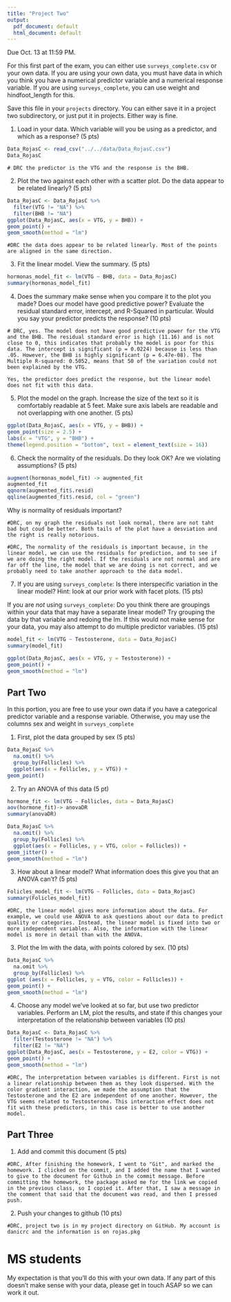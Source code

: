 ```yaml
---
title: "Project Two"
output:
  pdf_document: default
  html_document: default
---
```


Due Oct. 13 at 11:59 PM. 

For this first part of the exam, you can either use `surveys_complete.csv` or your own data. If you are using your own data, you must have data in which you think you have a numerical predictor variable and a numerical response variable. If you are using `surveys_complete`, you can use weight and hindfoot_length for this.

Save this file in your `projects` directory. You can either save it in a project two subdirectory, or just put it in projects. Either way is fine.


1) Load in your data. Which variable will you be using as a predictor, and which as a response? (5 pts)

```r
Data_RojasC <- read_csv("../../data/Data_RojasC.csv")
Data_RojasC

```

```
# DRC the predictor is the VTG and the response is the BHB.
```

2) Plot the two against each other with a scatter plot. Do the data appear to be related linearly? (5 pts)


```r
Data_RojasC <- Data_RojasC %>% 
  filter(VTG != "NA") %>% 
  filter(BHB != "NA")
ggplot(Data_RojasC, aes(x = VTG, y = BHB)) +
geom_point() +
geom_smooth(method = "lm")
```

```
#DRC the data does appear to be related linearly. Most of the points are aligned in the same direction. 

```

3) Fit the linear model. View the summary. (5 pts)


```r
hormonas_model_fit <- lm(VTG ~ BHB, data = Data_RojasC)
summary(hormonas_model_fit)
```

4) Does the summary make sense when you compare it to the plot you made? Does our model have good predictive power? Evaluate the residual standard error, intercept, and R-Squared in particular. Would you say your predictor predicts the response?  (10 pts)


```
# DRC, yes. The model does not have good predictive power for the VTG and the BHB. The residual standard error is high (11.16) and is not close to 0, this indicates that probably the model is poor for this data. The intercept is significant (p = 0.0224) because is less than .05. However, the BHB is highly significant (p = 6.47e-08). The Multiple R-squared: 0.5052, means that 50 of the variation could not been explained by the VTG.  

Yes, the predictor does predict the response, but the linear model does not fit with this data. 

```

5) Plot the model on the graph. Increase the size of the text so it is comfortably readable at 5 feet. Make sure axis labels are readable and not overlapping with one another. (5 pts)

```r
ggplot(Data_RojasC, aes(x = VTG, y = BHB)) +
geom_point(size = 2.5) +
labs(x = "VTG", y = "BHB") +
theme(legend.position = "bottom", text = element_text(size = 16))
```


6) Check the normality of the residuals. Do they look OK? Are we violating assumptions? (5 pts)

```r

augment(hormonas_model_fit) -> augmented_fit
augmented_fit
qqnorm(augmented_fit$.resid)
qqline(augmented_fit$.resid, col = "green") 

```

Why is normality of residuals important? 

```
#DRC, on my graph the residuals not look normal, there are not taht bad but coud be better. Both tails of the plot have a desviation and the right is really notorious. 

#DRC, The normality of the residuals is important because, in the linear model, we can use the residuals for prediction, and to see if we are doing the right model. If the residuals are not normal and are far off the line, the model that we are doing is not correct, and we probably need to take another approach to the data model. 

```

7) If you are using `surveys_complete`: Is there interspecific variation in the linear model? Hint: look at our prior work with facet plots. (15 pts) 

If you are *not* using  `surveys_complete`: Do you think there are groupings within your data that may have a separate linear model? Try grouping the data by that variable and redoing the lm. If this would not make sense for your data, you may also attempt to do multiple predictor variables. (15 pts)

```r
model_fit <- lm(VTG ~ Testosterone, data = Data_RojasC)
summary(model_fit)

ggplot(Data_RojasC, aes(x = VTG, y = Testosterone)) +
geom_point() +
geom_smooth(method = "lm")


```

## Part Two

In this portion, you are free to use your own data if you have a categorical predictor variable and a response variable. Otherwise, you may use the columns sex and weight in `surveys_complete`

1) First, plot the data grouped by sex (5 pts)

```r
Data_RojasC %>% 
  na.omit() %>% 
  group_by(Follicles) %>% 
  ggplot(aes(x = Follicles, y = VTG)) +
geom_point()


```

2) Try an ANOVA of this data (5 pt)

```r
hormone_fit <- lm(VTG ~ Follicles, data = Data_RojasC)
aov(hormone_fit)-> anovaDR
summary(anovaDR)

Data_RojasC %>% 
  na.omit() %>% 
  group_by(Follicles) %>% 
  ggplot(aes(x = Follicles, y = VTG, color = Follicles)) +
geom_jitter() +
geom_smooth(method = "lm")

```

3) How about a linear model? What information does this give you that an ANOVA can't? (5 pts)


```r
Folicles_model_fit <- lm(VTG ~ Follicles, data = Data_RojasC)
summary(Folicles_model_fit)

```

```
#DRC, the linear model gives more information about the data. For example, we could use ANOVA to ask questions about our data to predict quality or categories. Instead, the linear model is fixed into two or more independent variables. Also, the information with the linear model is more in detail than with the ANOVA.  

```

3) Plot the lm with the data, with points colored by sex. (10 pts)


```r
Data_RojasC %>% 
  na.omit %>% 
  group_by(Follicles) %>% 
ggplot (aes(x = Follicles, y = VTG, color = Follicles)) +
geom_point() +
geom_smooth(method = "lm")


```

4) Choose any model we've looked at so far, but use two predictor variables. Perform an LM, plot the results, and state if this changes your interpretation of the relationship between variables (10 pts)

```r
Data_RojasC <- Data_RojasC %>% 
  filter(Testosterone != "NA") %>% 
  filter(E2 != "NA")
ggplot(Data_RojasC, aes(x = Testosterone, y = E2, color = VTG)) +
geom_point() +
geom_smooth(method = "lm")
```


```
#DRC, The interpretation between variables is different. First is not a linear relationship between them as they look dispersed. With the color gradient interaction, we made the assumption that the Testosterone and the E2 are independent of one another. However, the VTG seems related to Testosterone. This interaction effect does not fit with these predictors, in this case is better to use another model. 

```

## Part Three


1) Add and commit this document (5 pts)

```
#DRC, After finishing the homework, I went to "Git", and marked the homework. I clicked on the commit, and I added the name that I wanted to give to the document for Github in the commit message. Before committing the homework, the package asked me for the link we copied in the previous class, so I copied it. After that, I saw a message in the comment that said that the document was read, and then I pressed push. 

```

2) Push your changes to github (10 pts)

```
#DRC, project two is in my project directory on GitHub. My account is danicrc and the information is on rojas.pkg

```



# MS students

My expectation is that you'll do this with your own data. If any part of this doesn't make sense with your data, please get in touch ASAP so we can work it out.
